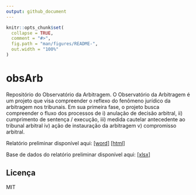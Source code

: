 ```yaml
---
output: github_document
---
```


<!-- README.md is generated from README.Rmd. Please edit that file -->

```r
knitr::opts_chunk$set(
  collapse = TRUE,
  comment = "#>",
  fig.path = "man/figures/README-",
  out.width = "100%"
)
```

# obsArb

<!-- badges: start -->
<!-- badges: end -->

Repositório do Observatório da Arbitragem. O Observatório da Arbitragem é um projeto que visa compreender o reflexo do fenômeno jurídico da arbitragem nos tribunais. Em sua primeira fase, o projeto busca compreender o fluxo dos processos de i) anulação de decisão arbitral, ii) cumprimento de sentença / execução, iii) medida cautelar antecedente ao tribunal arbitral iv) ação de instauração da arbitragem v) compromisso arbitral.

Relatório preliminar disponível aqui: [[word]](https://github.com/abjur/obsArb/raw/main/inst/relatorio/relatorio.docx) [[html]](https://jtrecenti.quarto.pub/obsarb/)

Base de dados do relatório preliminar disponível aqui: [[xlsx]](https://github.com/abjur/obsArb/raw/main/inst/da_arbitragem.xlsx)

## Licença

MIT
